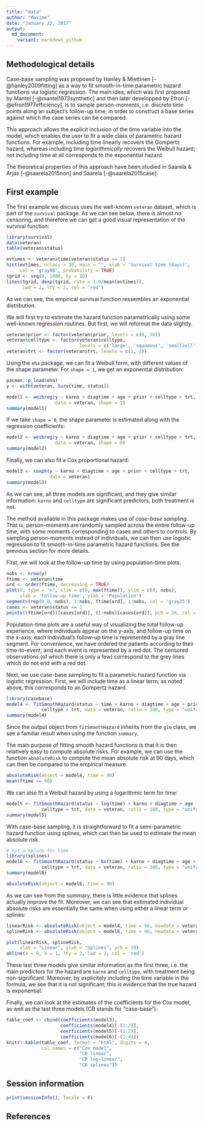 ```yaml
---
title: "data"
author: "Maxime"
date: "January 22, 2017"
output:
  md_document:
    variant: markdown_github
---
```


## Methodological details

Case-base sampling was proposed by Hanley & Miettinen [-@hanley2009fitting] as a way to fit smooth-in-time parametric hazard functions via logistic regression. The main idea, which was first proposed by Mantel [-@mantel1973synthetic] and then later developped by Efron [-@efron1977efficiency], is to sample person-moments, i.e. discrete time points along an subject's follow-up time, in order to construct a base series against which the case series can be compared. 

This approach allows the explicit inclusion of the time variable into the model, which enables the user to fit a wide class of parametric hazard functions. For example, including time linearly recovers the Gompertz hazard, whereas including time *logarithmically* recovers the Weibull hazard; not including time at all corresponds to the exponential hazard.

The theoretical properties of this approach have been studied in Saarela & Arjas [-@saarela2015non] and Saarela [-@saarela2015case].

## First example

The first example we discuss uses the well-known ```veteran``` dataset, which is part of the ```survival``` package. As we can see below, there is almost no censoring, and therefore we can get a good visual representation of the survival function:

```r
library(survival)
data(veteran)
table(veteran$status)

evtimes <- veteran$time[veteran$status == 1]
hist(evtimes, nclass = 30, main = '', xlab = 'Survival time (days)', 
     col = 'gray90', probability = TRUE)
tgrid <- seq(0, 1000, by = 10)
lines(tgrid, dexp(tgrid, rate = 1.0/mean(evtimes)), 
      lwd = 2, lty = 2, col = 'red')
```

As we can see, the empirical survival function ressembles an exponential distribution.

We will first try to estimate the hazard function parametrically using some well-known regression routines. But first, we will reformat the data slightly.

```r
veteran$prior <- factor(veteran$prior, levels = c(0, 10))
veteran$celltype <- factor(veteran$celltype, 
                           levels = c('large', 'squamous', 'smallcell', 'adeno'))
veteran$trt <- factor(veteran$trt, levels = c(1, 2))
```

Using the ```eha``` package, we can fit a Weibull form, with different values of the shape parameter. For `shape = 1`, we get an exponential distribution:

```r
pacman::p_load(eha)
y <- with(veteran, Surv(time, status))

model1 <- weibreg(y ~ karno + diagtime + age + prior + celltype + trt, 
                  data = veteran, shape = 1)
summary(model1)
```

If we take `shape = 0`, the shape parameter is estimated along with the regression coefficients:

```r
model2 <- weibreg(y ~ karno + diagtime + age + prior + celltype + trt, 
                  data = veteran, shape = 0)
summary(model2)
```

Finally, we can also fit a Cox proportional hazard:

```r
model3 <- coxph(y ~ karno + diagtime + age + prior + celltype + trt, 
                data = veteran)
summary(model3)
```

As we can see, all three models are significant, and they give similar information: ```karno``` and ```celltype``` are significant predictors, both treatment is not.

The method available in this package makes use of *case-base sampling*. That is, person-moments are randomly sampled across the entire follow-up time, with some moments corresponding to cases and others to controls. By sampling person-moments instead of individuals, we can then use logistic regression to fit smooth-in-time parametric hazard functions. See the previous section for more details.

First, we will look at the follow-up time by using population-time plots:

```r
nobs <- nrow(y)
ftime <- veteran$time
ord <- order(ftime, decreasing = TRUE)
plot(0, type = 'n', xlim = c(0, max(ftime)), ylim = c(0, nobs), 
     xlab = 'Follow-up time', ylab = 'Population')
segments(rep(0.0, nobs), 1:nobs, ftime[ord], 1:nobs, col = 'gray25')
cases <- veteran$status == 1
points((ftime[ord])[cases[ord]], (1:nobs)[cases[ord]], pch = 20, col = 'red', cex = 0.5)
```

Population-time plots are a useful way of visualizing the total follow-up experience, where individuals appear on the y-axis, and follow-up time on the x-axis; each individual's follow-up time is represented by a gray line segment. For convenience, we have ordered the patients according to their time-to-event, and each event is represented by a red dot. The censored observations (of which there is only a few) correspond to the grey lines which do not end with a red dot.

Next, we use case-base sampling to fit a parametric hazard function via logistic regression. First, we will include time as a linear term; as noted above, this corresponds to an Gompertz hazard.

```r
library(casebase)
model4 <- fitSmoothHazard(status ~ time + karno + diagtime + age + prior +
             celltype + trt, data = veteran, ratio = 100, type = "uniform")
summary(model4)
```

Since the output object from ```fitSmoothHazard``` inherits from the ```glm``` class, we see a familiar result when using the function ```summary```.

The main purpose of fitting smooth hazard functions is that it is then relatively easy to compute absolute risks. For example, we can use the function ```absoluteRisk``` to compute the mean absolute risk at 90 days, which can then be compared to the empirical measure.

```r
absoluteRisk(object = model4, time = 90)
mean(ftime <= 90)
```

We can also fit a Weibull hazard by using a logarithmic term for time:

```r
model5 <- fitSmoothHazard(status ~ log(time) + karno + diagtime + age + prior +
             celltype + trt, data = veteran, ratio = 100, type = "uniform")
summary(model5)
```

With case-base sampling, it is straightforward to fit a semi-parametric hazard function using splines, which can then be used to estimate the mean absolute risk.

```r
# Fit a spline for time
library(splines)
model6 <- fitSmoothHazard(status ~ bs(time) + karno + diagtime + age + prior +
             celltype + trt, data = veteran, ratio = 100, type = "uniform")
summary(model6)

absoluteRisk(object = model6, time = 90)
```

As we can see from the summary, there is little evidence that splines actually improve the fit. Moreover, we can see that estimated individual absolute risks are essentially the same when using either a linear term or splines:

```r
linearRisk <- absoluteRisk(object = model4, time = 90, newdata = veteran)
splineRisk <- absoluteRisk(object = model6, time = 90, newdata = veteran)

plot(linearRisk, splineRisk,
     xlab = "Linear", ylab = "Splines", pch = 19)
abline(a = 0, b = 1, lty = 2, lwd = 2, col = 'red')
```

These last three models give similar information as the first three, i.e. the main predictors for the hazard are ```karno``` and ```celltype```, with treatment being non-significant. Moreover, by explicitely including the time variable in the formula, we see that it is not significant; this is evidence that the true hazard is exponential. 

Finally, we can look at the estimates of the coefficients for the Cox model, as well as the last three models (CB stands for "case-base"):

```r
table_coef <- cbind(coefficients(model3), 
                    coefficients(model4)[-(1:2)], 
                    coefficients(model5)[-(1:2)], 
                    coefficients(model6)[-(1:4)])
knitr::kable(table_coef, format = "html", digits = 4,
             col.names = c("Cox model", 
                           "CB linear",
                           "CB log-linear",
                           "CB splines"))
```


## Session information

```r
print(sessionInfo(), locale = F)
```

## References
